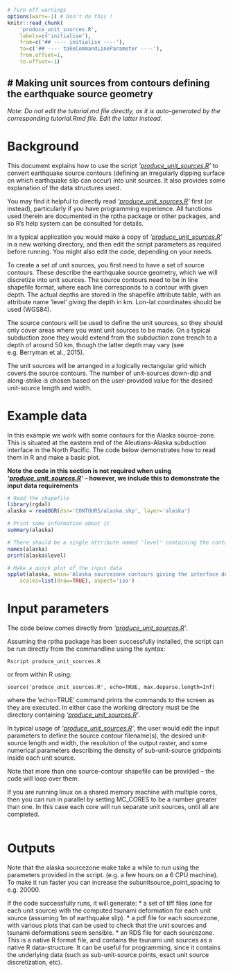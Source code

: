 ```r
# Turn off warnings
options(warn=-1) # Don't do this !
knitr::read_chunk(
    'produce_unit_sources.R', 
    labels=c('initialise'), 
    from=c('## ---- initialise ----'), 
    to=c('## ---- takeCommandLineParameter ----'),
    from.offset=1,
    to.offset=-1)
```

# **Making unit sources from contours defining the earthquake source geometry**
------------------------------------------------------------------------------

*Note: Do not edit the tutorial.md file directly, as it is auto-generated by the
corresponding tutorial.Rmd file. Edit the latter instead.*

# Background

This document explains how to use the script
*'[produce_unit_sources.R](produce_unit_sources.R)'* to convert earthquake
source contours (defining an irregularly dipping surface on which earthquake
slip can occur) into unit sources. It also provides some explanation
of the data structures used.

You may find it helpful to directly read
*'[produce_unit_sources.R](produce_unit_sources.R)'* first (or instead),
particularly if you have programming experience. All functions used therein are
documented in the rptha package or other packages, and so R's help system can
be consulted for details. 

In a typical application you would make a copy of *'[produce_unit_sources.R](produce_unit_sources.R)'* in a
new working directory, and then edit the script parameters as required before
running. You might also edit the code, depending on your needs.

To create a set of unit sources, you first need to have a set of source
contours. These describe the earthquake source geometry, which we will
discretize into unit sources. The source contours need to be in line shapefile
format, where each line corresponds to a contour with given depth. The actual
depths are stored in the shapefile attribute table, with an attribute name
'level' giving the depth in km.  Lon-lat coordinates should be used (WGS84).

The source contours will be used to define the unit sources, so they should
only cover areas where you want unit sources to be made. On a typical
subduction zone they would extend from the subduction zone trench to a depth
of around 50 km, though the latter depth may vary (see e.g.  Berryman et al.,
2015). 

The unit sources will be arranged in a logically rectangular grid which covers
the source contours. The number of unit-sources down-dip and along-strike is chosen
based on the user-provided value for the desired unit-source length and width. 

# Example data

In this example we work with some contours for the Alaska source-zone. This is
situated at the eastern end of the Aleutians-Alaska subduction interface in the
North Pacific. The code below demonstrates how to read them in R and make a basic plot. 

**Note the code in this section is not required when using
*'[produce_unit_sources.R](produce_unit_sources.R)'* -- however, we include
this to demonstrate the input data requirements**

```r
# Read the shapefile
library(rgdal)
alaska = readOGR(dsn='CONTOURS/alaska.shp', layer='alaska')

# Print some information about it
summary(alaska)

# There should be a single attribute named 'level' containing the contour depths
names(alaska)
print(alaska$level)

# Make a quick plot of the input data
spplot(alaska, main='Alaska sourcezone contours giving the interface depth in km', 
    scales=list(draw=TRUE), aspect='iso')
```

# Input parameters

The code below comes directly from *'[produce_unit_sources.R](produce_unit_sources.R)'*.

Assuming the rptha package has been successfully installed, the script can be
run directly from the commandline using the syntax:

    Rscript produce_unit_sources.R

or from within R using:

    source('produce_unit_sources.R', echo=TRUE, max.deparse.length=Inf)

where the 'echo=TRUE' command prints the commands to the screen as they are executed. In
either case the working directory must be the directory containing
*'[produce_unit_sources.R](produce_unit_sources.R)'*.

In typical usage of *'[produce_unit_sources.R](produce_unit_sources.R)'*, the
user would edit the input parameters to define the source contour filename(s),
the desired unit-source length and width, the resolution of the output raster,
and some numerical parameters describing the density of sub-unit-source
gridpoints inside each unit source.

Note that more than one source-contour shapefile can be provided -- the code
will loop over them.

If you are running linux on a shared memory machine with multiple cores, then
you can run in parallel by setting MC_CORES to be a number greater than one. In this
case each core will run separate unit sources, until all are completed. 

```r
```

# Outputs
Note that the alaska sourcezone make take a while to run using the parameters
provided in the script. (e.g. a few hours on a 6 CPU machine). To make it run
faster you can increase the subunitsource_point_spacing to e.g. 20000. 

If the code successfully runs, it will generate: 
* a set of tiff files (one for each unit source) with the computed tsunami deformation for each
unit source (assuming 1m of earthquake slip).
* a pdf file for each sourcezone, with various plots that can be used to check
that the unit sources and tsunami deformations seem sensible.
* an RDS file for each sourcezone. This is a native R format file, and contains
the tsunami unit sources as a native R data-structure. It can be useful for
programming, since it contains the underlying data (such as sub-unit-source
points, exact unit source discretization, etc).

<!---
# Geometric discretization

Here we create the unit source geometry. The computation of the tsunami
deformation comes later. The key step is the function call
*discretized_source_from_source_contours* which converts source contours
to a list of unit sources.


```r
```

The above figures illustrate that the source contours are converted to a logically
retangular grid of unit sources.

# Further exploration of the data structures

Here we explore the unit source data structures in more detail. Perhaps the
most important point is that the unit source grid is stored as a 3d array.

```r
# discretized_sources is a list containing unit source information for each sourcezone.
length(discretized_sources) # Should be equal to the number of input shapefiles
names(discretized_sources)

# Taking the example of alaska, we look at the unit source information for a single source
names(discretized_sources$alaska)

# The depth contours are as before
plot(discretized_sources$alaska$depth_contours, asp=1, axes=TRUE)

# The unit sources are in a grid of these dimensions down-dip and along-strike 
discretized_sources$alaska$discretized_source_dim
ndip = discretized_sources$alaska$discretized_source_dim['dip']
nstrike = discretized_sources$alaska$discretized_source_dim['strike']

# The unit source grid is represented as a 3d array of x,y,depth points. These
# define the boundaries of the unit sources. Obviously there must be 'ndip+1'
# lines down dip, and 'nstrike+1' lines along-strike
#
# First dimension: Down-dip
# Second dimension: x,y,z
# Third dimension: Along-strike
#
dim(discretized_sources$alaska$unit_source_grid)

discretized_sources$alaska$unit_source_grid

# Add to the plot
for(j in 1:(nstrike+1)) points(discretized_sources$alaska$unit_source_grid[,1:2,j], t='o', col='red')
for(j in 1:(ndip+1)) points(t(discretized_sources$alaska$unit_source_grid[j,1:2,]), t='o', col='red')

```


# Tsunami deformation

Finally we compute the tsunami initial condition for each unit source.

```r
```

--->
